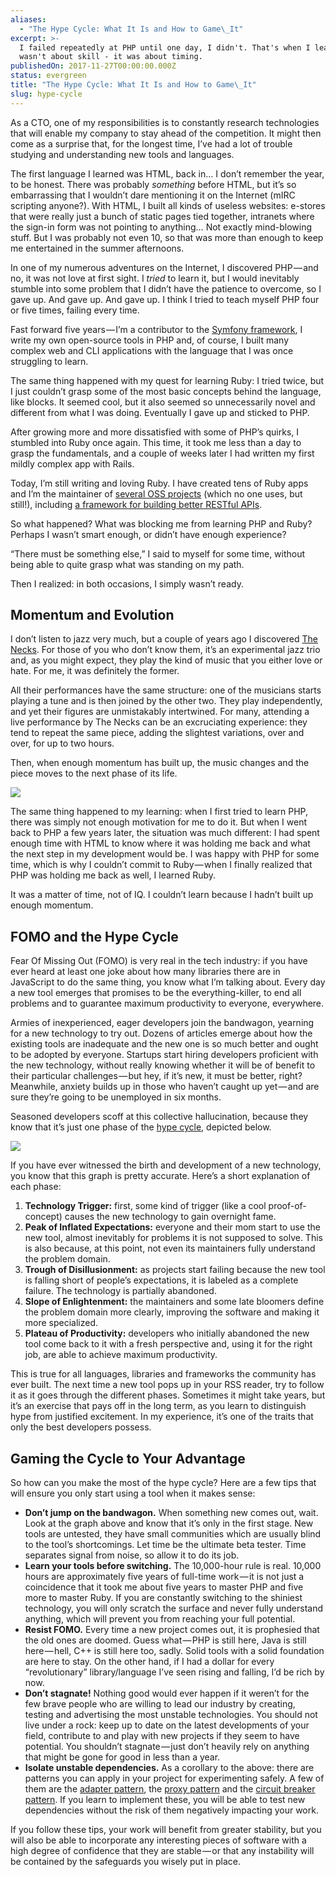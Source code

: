 ```yaml
---
aliases:
  - "The Hype Cycle: What It Is and How to Game\_It"
excerpt: >-
  I failed repeatedly at PHP until one day, I didn't. That's when I learned it
  wasn't about skill - it was about timing.
publishedOn: 2017-11-27T00:00:00.000Z
status: evergreen
title: "The Hype Cycle: What It Is and How to Game\_It"
slug: hype-cycle
---
```

As a CTO, one of my responsibilities is to constantly research technologies that will enable my company to stay ahead of the competition. It might then come as a surprise that, for the longest time, I’ve had a lot of trouble studying and understanding new tools and languages.

The first language I learned was HTML, back in… I don’t remember the year, to be honest. There was probably _something_ before HTML, but it’s so embarrassing that I wouldn’t dare mentioning it on the Internet (mIRC scripting anyone?). With HTML, I built all kinds of useless websites: e-stores that were really just a bunch of static pages tied together, intranets where the sign-in form was not pointing to anything… Not exactly mind-blowing stuff. But I was probably not even 10, so that was more than enough to keep me entertained in the summer afternoons.

In one of my numerous adventures on the Internet, I discovered PHP — and no, it was not love at first sight. I _tried_ to learn it, but I would inevitably stumble into some problem that I didn’t have the patience to overcome, so I gave up. And gave up. And gave up. I think I tried to teach myself PHP four or five times, failing every time.

Fast forward five years — I’m a contributor to the [Symfony framework](https://symfony.com/), I write my own open-source tools in PHP and, of course, I built many complex web and CLI applications with the language that I was once struggling to learn.

The same thing happened with my quest for learning Ruby: I tried twice, but I just couldn’t grasp some of the most basic concepts behind the language, like blocks. It seemed cool, but it also seemed so unnecessarily novel and different from what I was doing. Eventually I gave up and sticked to PHP.

After growing more and more dissatisfied with some of PHP’s quirks, I stumbled into Ruby once again. This time, it took me less than a day to grasp the fundamentals, and a couple of weeks later I had written my first mildly complex app with Rails.

Today, I’m still writing and loving Ruby. I have created tens of Ruby apps and I’m the maintainer of [several OSS projects](https://github.com/aldesantis) (which no one uses, but still!), including [a framework for building better RESTful APIs](https://github.com/pragmarb).

So what happened? What was blocking me from learning PHP and Ruby? Perhaps I wasn’t smart enough, or didn’t have enough experience?

“There must be something else,” I said to myself for some time, without being able to quite grasp what was standing on my path.

Then I realized: in both occasions, I simply wasn’t ready.

## Momentum and Evolution

I don’t listen to jazz very much, but a couple of years ago I discovered [The Necks](http://www.thenecks.com/). For those of you who don’t know them, it’s an experimental jazz trio and, as you might expect, they play the kind of music that you either love or hate. For me, it was definitely the former.

All their performances have the same structure: one of the musicians starts playing a tune and is then joined by the other two. They play independently, and yet their figures are unmistakably intertwined. For many, attending a live performance by The Necks can be an excruciating experience: they tend to repeat the same piece, adding the slightest variations, over and over, for up to two hours.

Then, when enough momentum has built up, the music changes and the piece moves to the next phase of its life.

![](https://cdn-images-1.medium.com/max/1200/1*Og6ty9jmYAUDRiE4fnhmPg.jpeg)

The same thing happened to my learning: when I first tried to learn PHP, there was simply not enough motivation for me to do it. But when I went back to PHP a few years later, the situation was much different: I had spent enough time with HTML to know where it was holding me back and what the next step in my development would be. I was happy with PHP for some time, which is why I couldn’t commit to Ruby — when I finally realized that PHP was holding me back as well, I learned Ruby.

It was a matter of time, not of IQ. I couldn’t learn because I hadn’t built up enough momentum.

## FOMO and the Hype Cycle

Fear Of Missing Out (FOMO) is very real in the tech industry: if you have ever heard at least one joke about how many libraries there are in JavaScript to do the same thing, you know what I’m talking about. Every day a new tool emerges that promises to be the everything-killer, to end all problems and to guarantee maximum productivity to everyone, everywhere.

Armies of inexperienced, eager developers join the bandwagon, yearning for a new technology to try out. Dozens of articles emerge about how the existing tools are inadequate and the new one is so much better and ought to be adopted by everyone. Startups start hiring developers proficient with the new technology, without really knowing whether it will be of benefit to their particular challenges — but hey, if it’s new, it must be better, right? Meanwhile, anxiety builds up in those who haven’t caught up yet — and are sure they’re going to be unemployed in six months.

Seasoned developers scoff at this collective hallucination, because they know that it’s just one phase of the [hype cycle](https://en.wikipedia.org/wiki/Hype_cycle), depicted below.

![](https://cdn-images-1.medium.com/max/800/1*VkV1G_GwY7XmYS0hEloMWw.png)

If you have ever witnessed the birth and development of a new technology, you know that this graph is pretty accurate. Here’s a short explanation of each phase:

1. **Technology Trigger:** first, some kind of trigger (like a cool proof-of-concept) causes the new technology to gain overnight fame.
2. **Peak of Inflated Expectations:** everyone and their mom start to use the new tool, almost inevitably for problems it is not supposed to solve. This is also because, at this point, not even its maintainers fully understand the problem domain.
3. **Trough of Disillusionment:** as projects start failing because the new tool is falling short of people’s expectations, it is labeled as a complete failure. The technology is partially abandoned.
4. **Slope of Enlightenment:** the maintainers and some late bloomers define the problem domain more clearly, improving the software and making it more specialized.
5. **Plateau of Productivity:** developers who initially abandoned the new tool come back to it with a fresh perspective and, using it for the right job, are able to achieve maximum productivity.

This is true for all languages, libraries and frameworks the community has ever built. The next time a new tool pops up in your RSS reader, try to follow it as it goes through the different phases. Sometimes it might take years, but it’s an exercise that pays off in the long term, as you learn to distinguish hype from justified excitement. In my experience, it’s one of the traits that only the best developers possess.

## Gaming the Cycle to Your Advantage

So how can you make the most of the hype cycle? Here are a few tips that will ensure you only start using a tool when it makes sense:

- **Don’t jump on the bandwagon.** When something new comes out, wait. Look at the graph above and know that it’s only in the first stage. New tools are untested, they have small communities which are usually blind to the tool’s shortcomings. Let time be the ultimate beta tester. Time separates signal from noise, so allow it to do its job.
- **Learn your tools before switching.** The 10,000-hour rule is real. 10,000 hours are approximately five years of full-time work — it is not just a coincidence that it took me about five years to master PHP and five more to master Ruby. If you are constantly switching to the shiniest technology, you will only scratch the surface and never fully understand anything, which will prevent you from reaching your full potential.
- **Resist FOMO.** Every time a new project comes out, it is prophesied that the old ones are doomed. Guess what — PHP is still here, Java is still here — hell, C++ is still here too, sadly. Solid tools with a solid foundation are here to stay. On the other hand, if I had a dollar for every “revolutionary” library/language I’ve seen rising and falling, I’d be rich by now.
- **Don’t stagnate!** Nothing good would ever happen if it weren’t for the few brave people who are willing to lead our industry by creating, testing and advertising the most unstable technologies. You should not live under a rock: keep up to date on the latest developments of your field, contribute to and play with new projects if they seem to have potential. You shouldn’t stagnate — just don’t heavily rely on anything that might be gone for good in less than a year.
- **Isolate unstable dependencies.** As a corollary to the above: there are patterns you can apply in your project for experimenting safely. A few of them are the [adapter pattern](https://it.wikipedia.org/wiki/Adapter_pattern), the [proxy pattern](https://en.wikipedia.org/wiki/Proxy_pattern) and the [circuit breaker pattern](https://martinfowler.com/bliki/CircuitBreaker.html). If you learn to implement these, you will be able to test new dependencies without the risk of them negatively impacting your work.

If you follow these tips, your work will benefit from greater stability, but you will also be able to incorporate any interesting pieces of software with a high degree of confidence that they are stable — or that any instability will be contained by the safeguards you wisely put in place.
